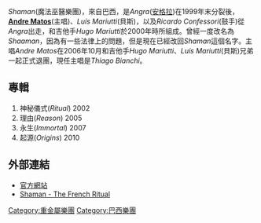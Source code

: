 ''Shaman''(魔法巫醫樂團)，來自巴西，是''Angra''([[安格拉|安格拉]])在1999年末分裂後，'''[[Andre_Matos|Andre Matos]]'''(主唱)、''Luís Mariutti''(貝斯)，以及''Ricardo Confessori''(鼓手)從''Angra''出走，和吉他手''Hugo Mariutti''於2000年時所組成。曾經一度改名為''Shaaman''，因為有一些法律上的問題，但是現在已經改回''Shaman''這個名字。主唱''Andre Matos''在2006年10月和吉他手''Hugo Mariutti''、''Luís Mariutti''(貝斯)兄弟一起正式退團，現任主唱是''Thiago Bianchi''。

== 專輯 ==

# 神秘儀式(''Ritual'') 2002
# 理由(''Reason'') 2005
# 永生(''Immortal'') 2007
# 起源(''Origins'') 2010

{{Authority control}}
{{樂團小作品}}

== 外部連結 ==
* [http://www.shamanimmortal.com 官方網站]
* [http://theshaman.free.fr Shaman - The French Ritual]

{{DEFAULTSORT:Shaaman}}

[[Category:重金屬樂團|Category:重金屬樂團]]
[[Category:巴西樂團|Category:巴西樂團]]